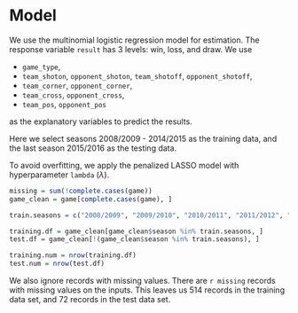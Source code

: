 # Model

We use the multinomial logistic regression model for estimation. The response variable `result` has 3 levels: win, loss, and draw. We use 

* `game_type`, 
* `team_shoton`, `opponent_shoton`, `team_shotoff`, `opponent_shotoff`,
* `team_corner`, `opponent_corner`,
* `team_cross`, `opponent_cross`,
*  `team_pos`, `opponent_pos`

as the explanatory variables to predict the results. 

Here we select seasons 2008/2009 - 2014/2015 as the training data, and the last season 2015/2016 as the testing data. 

To avoid overfitting, we apply the penalized LASSO model with hyperparameter `lambda` ($\lambda$).

```{r ignore-missing, echo = FALSE}
missing = sum(!complete.cases(game))
game_clean = game[complete.cases(game), ]

train.seasons = c("2008/2009", "2009/2010", "2010/2011", "2011/2012", "2012/2013", "2013/2014", "2014/2015")

training.df = game_clean[game_clean$season %in% train.seasons, ]
test.df = game_clean[!(game_clean$season %in% train.seasons), ]

training.num = nrow(training.df)
test.num = nrow(test.df)
```


We also ignore records with missing values. There are `r missing` records with missing values on the inputs. This leaves us 514 records in the training data set, and 72 records in the test data set.